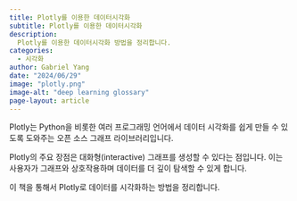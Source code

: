 ```yaml
---
title: Plotly를 이용한 데이터시각화
subtitle: Plotly를 이용한 데이터시각화
description:
  Plotly를 이용한 데이터시각화 방법을 정리합니다.
categories:
  - 시각화
author: Gabriel Yang
date: "2024/06/29"
image: "plotly.png"
image-alt: "deep learning glossary"
page-layout: article
---
```


Plotly는 Python을 비롯한 여러 프로그래밍 언어에서 데이터 시각화를 쉽게 만들 수 있도록 도와주는 오픈 소스 그래프 라이브러리입니다.

Plotly의 주요 장점은 대화형(interactive) 그래프를 생성할 수 있다는 점입니다. 이는 사용자가 그래프와 상호작용하며 데이터를 더 깊이 탐색할 수 있게 합니다.

이 책을 통해서 Plotly로 데이터를 시각화하는 방법을 정리합니다.